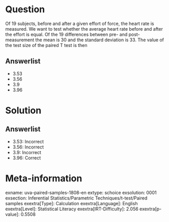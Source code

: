 Question
========

Of 19 subjects, before and after a given effort of force, the heart rate is measured. We want to test whether the average heart rate before and after the effort is equal. Of the 19 differences between pre- and post-measurement the mean is 30 and the standard deviation is 33. The value of the test size of the paired T test is then

Answerlist
----------

* 3.53
* 3.56
* 3.9
* 3.96

Solution
========

Answerlist
----------

* 3.53: Incorrect
* 3.56: Incorrect
* 3.9: Incorrect
* 3.96: Correct

Meta-information
================
exname: uva-paired-samples-1808-en
extype: schoice
exsolution: 0001
exsection: Inferential Statistics/Parametric Techniques/t-test/Paired samples
exextra[Type]: Calculation
exextra[Language]: English
exextra[Level]: Statistical Literacy
exextra[IRT-Difficulty]: 2.056
exextra[p-value]: 0.5508
